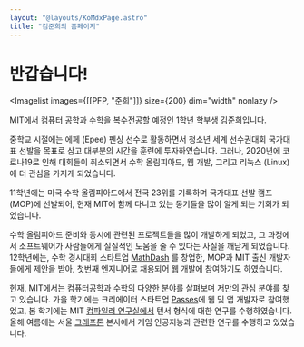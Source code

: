 ```yaml
---
layout: "@layouts/KoMdxPage.astro"
title: "김준희의 홈페이지"
---
```



# 반갑습니다!


<Imagelist images={[[PFP, "준희"]]} size={200} dim="width" nonlazy />

MIT에서 컴퓨터 공학과 수학을 복수전공할 예정인 1학년 학부생 김준희입니다.

중학교 시절에는 에페 (Epee) 펜싱 선수로 활동하면서 청소년 세계 선수권대회
국가대표 선발을 목표로 삼고 대부분의 시간을 훈련에 투자하였습니다. 그러나,
2020년에 코로나19로 인해 대회들이 취소되면서 수학 올림피아드, 웹 개발, 그리고
리눅스 (Linux) 에 더 관심을 가지게 되었습니다.

11학년에는 미국 수학 올림피아드에서 전국 23위를 기록하며 국가대표 선발 캠프
(MOP)에 선발되어, 현재 MIT에 함께 다니고 있는 동기들을 많이 알게 되는 기회가
되었습니다.

수학 올림피아드 준비와 동시에 관련된 프로젝트들을 많이 개발하게 되었고, 그
과정에서 소프트웨어가 사람들에게 실질적인 도움을 줄 수 있다는 사실을 깨닫게
되었습니다. 12학년에는, 수학 경시대회 스타트업 [MathDash](https://mathdash.com) 를 창업한, MOP과 MIT
출신 개발자들에게 제안을 받아, 첫번째 엔지니어로 채용되어 웹 개발에 참여하기도
하였습니다.

현재, MIT에서는 컴퓨터공학과 수학의 다양한 분야를 살펴보며 저만의 관심 분야를
찾고 있습니다. 가을 학기에는 크리에이터 스타트업 [Passes](https://passes.com)에 웹 및 앱 개발자로
참여했었고, 봄 학기에는 MIT [컴파일러 연구실에서](https://commit.csail.mit.edu/) 텐서 형식에 대한 연구를
수행하였습니다. 올해 여름에는 서울 [크래프톤](https://www.krafton.ai/ko/career/ai-fellowship/) 본사에서 게임 인공지능과 관련한
연구를 수행하고 있었습니다.
